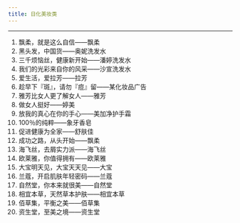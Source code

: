 ---
title: 日化美妆类
---

---

1. 飘柔，就是这么自信——飘柔
2. 黑头发，中国货——奥妮洗发水
3. 三千烦恼丝，健康新开始——潘婷洗发水
4. 我们的光彩来自你的风采——沙宣洗发水
5. 爱生活，爱拉芳——拉芳
6. 趁早下『斑』，请勿『痘』留——某化妆品广告
7. 雅芳比女人更了解女人——雅芳
8. 做女人挺好——婷美
9. 放我的真心在你的手心——美加净护手霜
10. 100％的纯粹——象牙香皂
11. 促进健康为全家——舒肤佳
12. 成功之路，从头开始——飘柔
13. 海飞丝，去屑实力派——海飞丝
14. 欧莱雅，你值得拥有——欧莱雅
15. 大宝明天见，大宝天天见——大宝
16. 兰蔻，开启肌肤年轻密码——兰蔻
17. 自然堂，你本来就很美——自然堂
18. 相宜本草，天然草本护肤——相宜本草
19. 佰草集，平衡之美——佰草集
20. 资生堂，至美之境——资生堂